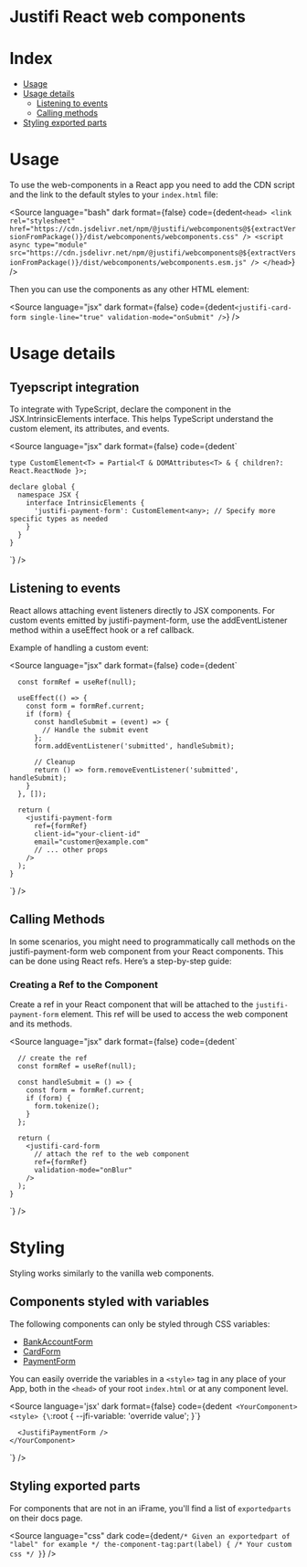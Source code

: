 
<Meta title="React" />

# Justifi React web components

# Index

- [Usage](#usage)
- [Usage details](#usage-details)
  - [Listening to events](#listening-to-events)
  - [Calling methods](#calling-methods)
- [Styling exported parts](#styling-exported-parts)

# Usage

To use the web-components in a React app you need to add the CDN script and the link to the default styles to your `index.html` file:

<Source
  language="bash"
  dark
  format={false}
  code={dedent`
    <head>
      <link
        rel="stylesheet"
        href="https://cdn.jsdelivr.net/npm/@justifi/webcomponents@${extractVersionFromPackage()}/dist/webcomponents/webcomponents.css"
      />
      <script
        async
        type="module"
        src="https://cdn.jsdelivr.net/npm/@justifi/webcomponents@${extractVersionFromPackage()}/dist/webcomponents/webcomponents.esm.js"
      />
    </head>
  `}
/>

Then you can use the components as any other HTML element:

<Source
  language="jsx"
  dark
  format={false}
  code={dedent`
    <justifi-card-form
      single-line="true"
      validation-mode="onSubmit"
    />
`}
/>

# Usage details

## Tyepscript integration

To integrate with TypeScript, declare the component in the JSX.IntrinsicElements interface. This helps TypeScript understand the custom element, its attributes, and events.

<Source
  language="jsx"
  dark
  format={false}
  code={dedent`

    type CustomElement<T> = Partial<T & DOMAttributes<T> & { children?: React.ReactNode }>;

    declare global {
      namespace JSX {
        interface IntrinsicElements {
          'justifi-payment-form': CustomElement<any>; // Specify more specific types as needed
        }
      }
    }

`}
/>

## Listening to events

React allows attaching event listeners directly to JSX components. For custom events emitted by justifi-payment-form, use the addEventListener method within a useEffect hook or a ref callback.

Example of handling a custom event:

<Source
  language="jsx"
  dark
  format={false}
  code={dedent`

      const formRef = useRef(null);

      useEffect(() => {
        const form = formRef.current;
        if (form) {
          const handleSubmit = (event) => {
            // Handle the submit event
          };
          form.addEventListener('submitted', handleSubmit);

          // Cleanup
          return () => form.removeEventListener('submitted', handleSubmit);
        }
      }, []);

      return (
        <justifi-payment-form
          ref={formRef}
          client-id="your-client-id"
          email="customer@example.com"
          // ... other props
        />
      );
    }

`}
/>

## Calling Methods

In some scenarios, you might need to programmatically call methods on the justifi-payment-form web component from your React components. This can be done using React refs. Here’s a step-by-step guide:

### Creating a Ref to the Component

Create a ref in your React component that will be attached to the `justifi-payment-form` element. This ref will be used to access the web component and its methods.

<Source
  language="jsx"
  dark
  format={false}
  code={dedent`

      // create the ref
      const formRef = useRef(null);

      const handleSubmit = () => {
        const form = formRef.current;
        if (form) {
          form.tokenize();
        }
      };

      return (
        <justifi-card-form
          // attach the ref to the web component
          ref={formRef}
          validation-mode="onBlur"
        />
      );
    }

`}
/>

# Styling

Styling works similarly to the vanilla web components.

## Components styled with variables

The following components can only be styled through CSS variables:

- [BankAccountForm](?path=/docs/components-bankaccountform--docs)
- [CardForm](?path=/docs/components-cardform--docs)
- [PaymentForm](?path=/docs/components-paymentform--docs)

You can easily override the variables in a `<style>` tag in any place of your App, both in the `<head>` of your root `index.html` or at any component level.

<Source
  language='jsx'
  dark
  format={false}
  code={dedent`
    <YourComponent>
      <style>
        {\`:root {
          --jfi-variable: 'override value';
        }\`}
      </style>

      <JustifiPaymentForm />
    </YourComponent>

`}
/>

<SummaryElement title="See full list of CSS variables available">
  <CSSVars />
</SummaryElement>

## Styling exported parts

For components that are not in an iFrame, you'll find a list of `exportedparts` on their docs page.

<Source
  language="css"
  dark
  code={dedent`
    /* Given an exportedpart of "label" for example */
    the-component-tag:part(label) {
      /* Your custom css */
    }
  `}
/>
